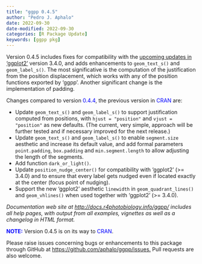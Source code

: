 ```yaml
---
title: "ggpp 0.4.5"
author: "Pedro J. Aphalo"
date: 2022-09-30
date-modified: 2022-09-30
categories: [R Package Update]
keywords: [ggpp pkg]
---
```


Version 0.4.5 includes fixes for compatibility with the <a href="https://www.tidyverse.org/blog/2022/08/ggplot2-3-4-0-size-to-linewidth/" target="_blank" rel="noopener">upcoming updates in</a> <a href="https://www.tidyverse.org/blog/2022/08/ggplot2-3-4-0-size-to-linewidth/" target="_blank" rel="noopener">'ggplot2'</a> version 3.4.0, and adds enhancements to `geom_text_s()` and `geom_label_s()`. The most significative is the computation of the justification from the position displacement, which works with any of the position functions exported by 'ggpp'. Another significant change is the implementation of padding.

Changes compared to version <span style="color: #0000ff;">0.4.4</span>, the previous version in <span style="color: #0000ff;">CRAN</span> are:
<ul>
 	<li>Update `geom_text_s()` and `geom_label_s()` to support justification computed from positions, with `hjust = "position"` and `vjust = "position"` as new defaults. (The current, very simple, approach will be further tested and if necessary improved for the next release.)</li>
 	<li>Update `geom_text_s()` and `geom_label_s()` to enable `segment.size` aesthetic and increase its default value, and add formal parameters `point.padding`, `box.padding` and `min.segment.length` to allow adjusting the length of the segments.</li>
 	<li>Add function `dark_or_light()`.</li>
 	<li>Update `position_nudge_center()` for compatibility with 'ggplot2' (&gt;= 3.4.0) and to ensure that every label gets nudged even if located exactly at the center (focus point of nudging).</li>
 	<li>Support the new 'ggplot2' aesthetic `linewidth` in `geom_quadrant_lines()` and `geom_vhlines()` when used together with 'ggplot2' (&gt;= 3.4.0).</li>
</ul>
<em>Documentation web site at <a href="http://docs.r4photobiology.info/ggpp/">http://docs.r4photobiology.info/ggpp/</a> includes all help pages, with output from all examples, vignettes as well as a changelog in HTML format.</em>

<strong><span style="color: #0000ff;">NOTE:</span></strong> Version 0.4.5 is on its way to <span style="color: #0000ff;">CRAN</span>.<strong>
</strong>

Please raise issues concerning bugs or enhancements to this package through GitHub at <a href="https://github.com/aphalo/ggpp/issues">https://github.com/aphalo/ggpp/issues.</a> Pull requests are also welcome.
